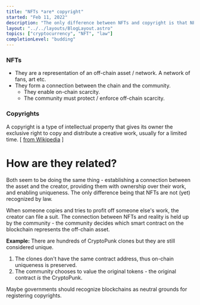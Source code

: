 ```yaml
---
title: "NFTs *are* copyright"
started: "Feb 11, 2022"
description: "The only difference between NFTs and copyright is that NFTs are not (yet) recognized by law."
layout: "../../layouts/BlogLayout.astro"
topics: ["cryptocurrency", "NFT", "law"]
completionLevel: "budding"
---
```


### NFTs

-   They are a representation of an off-chain asset / network. A network of fans, art etc.
-   They form a connection between the chain and the community.
    -   They enable on-chain scarcity.
    -   The community must protect / enforce off-chain scarcity.

### Copyrights

A copyright is a type of intellectual property that gives its owner the exclusive right to copy and distribute a creative work, usually for a limited time. [ [from Wikipedia](https://en.wikipedia.org/wiki/Copyright) ]

# How are they related?

Both seem to be doing the same thing - establishing a connection between the asset and the creator, providing them with ownership over their work, and enabling uniqueness. The only difference being that NFTs are not (yet) recognized by law.

When someone copies and tries to profit off someone else's work, the creator can file a suit. The connection between NFTs and reality is held up by the community - the community decides which smart contract on the blockchain represents the off-chain asset.

**Example:** There are hundreds of CryptoPunk clones but they are still considered unique.

1.  The clones don't have the same contract address, thus on-chain uniqueness is preserved.
2.  The community chooses to value the original tokens - the original contract *is* the CryptoPunk.

Maybe governments should recognize blockchains as neutral grounds for registering copyrights.

